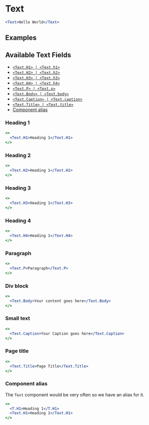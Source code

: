 
# Text

<Documenter component={Text}>

```jsx preview
<Text>Hello World</Text>
```

</Documenter>

## Examples
## Available Text Fields

- [`<Text.H1> | <Text.h1>`](#heading-1)
- [`<Text.H2> | <Text.h2>`](#heading-2)
- [`<Text.H3> | <Text.h3>`](#heading-3)
- [`<Text.H4> | <Text.h4>`](#heading-4)
- [`<Text.P> | <Text.p>`](#paragraph)
- [`<Text.Body> | <Text.body>`](#div-block)
- [`<Text.Caption> | <Text.caption>`](#small-text)
- [`<Text.Title> | <Text.title>`](#page-title)
- [Component alias](#component-alias)

### Heading 1

```jsx preview
<>
  <Text.H1>Heading 1</Text.H1>
</>
```

### Heading 2

```jsx preview
<>
  <Text.H2>Heading 1</Text.H2>
</>
```

### Heading 3

```jsx preview
<>
  <Text.H3>Heading 1</Text.H3>
</>
```

### Heading 4

```jsx preview
<>
  <Text.H4>Heading 1</Text.H4>
</>
```

### Paragraph

```jsx preview
<>
  <Text.P>Paragraph</Text.P>
</>
```

### Div block

```jsx preview
<>
  <Text.Body>Your content goes here</Text.Body>
</>
```

### Small text

```jsx preview
<>
  <Text.Caption>Your Caption goes here</Text.Caption>
</>
```

### Page title
```jsx preview
<>
  <Text.Title>Page Title</Text.Title>
</>
```

### Component alias
The `Text` component would be very often so we have an alias for it.

```jsx preview
<>
  <T.H1>Heading 1</T.H1>
  <Text.H1>Heading 1</Text.H1>
</>
```
